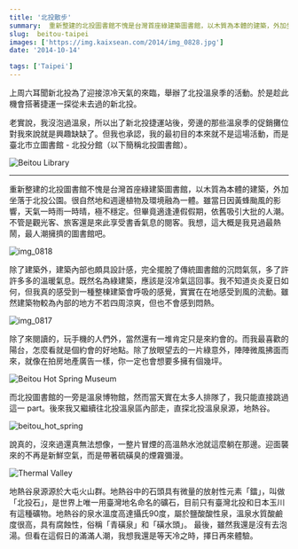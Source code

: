 ```yaml
---
title: '北投散步'
summary:  重新整建的北投圖書館不愧是台灣首座綠建築圖書館，以木質為本體的建築，外加坐落于北投公園。很自然地和週邊植物及環境融為一體。
slug:  beitou-taipei
images: ['https://img.kaixsean.com/2014/img_0828.jpg']
date: '2014-10-14'

tags: ['Taipei']
---
```

上周六耳聞新北投為了迎接涼冷天氣的來臨，舉辦了北投溫泉季的活動。於是趁此機會搭著捷運一探從未去過的新北投。

老實說，我沒泡過溫泉，所以出了新北投捷運站後，旁邊的那些溫泉季的促銷攤位對我來說就是興趣缺缺了。但我也承認，我的最初目的本來就不是這場活動，而是臺北市立圖書館 - 北投分館（以下簡稱北投圖書館）。

![Beitou Library](https://img.kaixsean.com/2014/img_0828.jpg)

---
重新整建的北投圖書館不愧是台灣首座綠建築圖書館，以木質為本體的建築，外加坐落于北投公園。很自然地和週邊植物及環境融為一體。雖當日因黃蜂颱風的影響，天氣一時雨一時晴，極不穩定。但畢竟適逢連假假期，依舊吸引大批的人潮。不管是觀光客、旅客還是來此享受書香氣息的閱客。我想，這大概是我見過最熱鬧，最人潮擁擠的圖書館吧。

![img_0818](https://img.kaixsean.com/2014/img_0818.jpg)

除了建築外，建築內部也頗具設計感，完全擺脫了傳統圖書館的沉悶氣氛，多了許許多多的溫暖氣息。既然名為綠建築，應該是沒冷氣這回事。我不知道炎炎夏日如何，但我真的感受到一種整棟建築會呼吸的感覺，實實在在地感受到風的流動。雖然建築物較為內部的地方不若四周涼爽，但也不會感到悶熱。

![img_0817](https://img.kaixsean.com/2014/img_0817.jpg)

除了來閱讀的，玩手機的人們外，當然還有一堆肯定只是來約會的。而我最喜歡的陽台，怎麼看就是個約會的好地點。除了放眼望去的一片綠意外，陣陣微風拂面而來，就像在拍房地產廣告一樣，你一定也會想要多擁有個幾坪。

![Beitou Hot Spring Museum](https://img.kaixsean.com/2014/img_0843.jpg)

而北投圖書館的一旁是溫泉博物館，然而當天實在太多人排隊了，我只能直接跳過這一 part。後來我又繼續往北投溫泉區內部走，直探北投溫泉泉源，地熱谷。

![beitou_hot_spring](https://img.kaixsean.com/2014/img_0863.jpg)

說真的，沒來過還真無法想像，一整片冒煙的高溫熱水池就這麼躺在那邊。迎面襲來的不再是新鮮空氣，而是帶著硫磺臭的煙霧彌漫。 

![Thermal Valley](https://img.kaixsean.com/2014/img_0847.jpg)

地熱谷泉源源於大屯火山群。地熱谷中的石頭具有微量的放射性元素「鐳」，叫做「北投石」，是世界上唯一用臺灣地名命名的礦石，目前只有臺灣北投和日本玉川有這種礦物。地熱谷的泉水溫度高達攝氏90度，屬於鹽酸酸性泉，溫泉水質酸鹼度很高，具有腐蝕性，俗稱「青磺泉」和「磺水頭」。 最後，雖然我還是沒有去泡湯。但看在這假日的滿滿人潮，我想我還是等天冷之時，擇日再來體驗。